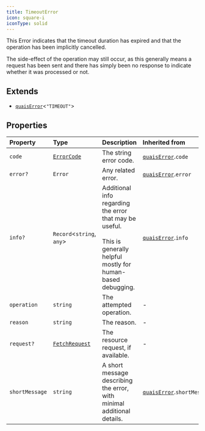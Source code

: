 ```yaml
---
title: TimeoutError
icon: square-i
iconType: solid
---
```


This Error indicates that the timeout duration has expired and that the operation has been implicitly cancelled.

The side-effect of the operation may still occur, as this generally means a request has been sent and there has
simply been no response to indicate whether it was processed or not.

## Extends

- [`quaisError`](/sdk/content/interfaces/quaisError)\<`"TIMEOUT"`\>

## Properties

| Property | Type | Description | Inherited from |
| :------ | :------ | :------ | :------ |
| `code` | [`ErrorCode`](/sdk/content/type-aliases/ErrorCode) | The string error code. | [`quaisError`](/sdk/content/interfaces/quaisError).`code` |
| `error?` | `Error` | Any related error. | [`quaisError`](/sdk/content/interfaces/quaisError).`error` |
| `info?` | `Record`\<`string`, `any`\> | Additional info regarding the error that may be useful.<br /><br />This is generally helpful mostly for human-based debugging. | [`quaisError`](/sdk/content/interfaces/quaisError).`info` |
| `operation` | `string` | The attempted operation. | - |
| `reason` | `string` | The reason. | - |
| `request?` | [`FetchRequest`](/sdk/content/classes/FetchRequest) | The resource request, if available. | - |
| `shortMessage` | `string` | A short message describing the error, with minimal additional details. | [`quaisError`](/sdk/content/interfaces/quaisError).`shortMessage` |
